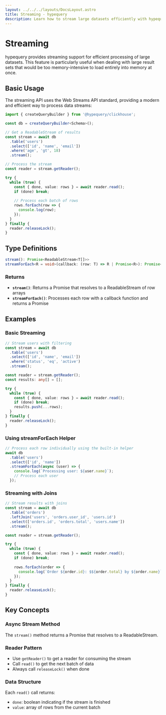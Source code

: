 ```yaml
---
layout: ../../../layouts/DocsLayout.astro
title: Streaming - hypequery
description: Learn how to stream large datasets efficiently with hypequery
---
```


# Streaming

hypequery provides streaming support for efficient processing of large datasets. This feature is particularly useful when dealing with large result sets that would be too memory-intensive to load entirely into memory at once.

## Basic Usage

The streaming API uses the Web Streams API standard, providing a modern and efficient way to process data streams:

```typescript
import { createQueryBuilder } from '@hypequery/clickhouse';

const db = createQueryBuilder<Schema>();

// Get a ReadableStream of results
const stream = await db
  .table('users')
  .select(['id', 'name', 'email'])
  .where('age', 'gt', 18)
  .stream();

// Process the stream
const reader = stream.getReader();

try {
  while (true) {
    const { done, value: rows } = await reader.read();
    if (done) break;
    
    // Process each batch of rows
    rows.forEach(row => {
      console.log(row);
    });
  }
} finally {
  reader.releaseLock();
}
```

## Type Definitions

```typescript
stream(): Promise<ReadableStream<T[]>>
streamForEach<R = void>(callback: (row: T) => R | Promise<R>): Promise<void>
```

### Returns

- **`stream()`**: Returns a Promise that resolves to a ReadableStream of row arrays
- **`streamForEach()`**: Processes each row with a callback function and returns a Promise

## Examples

### Basic Streaming

```typescript
// Stream users with filtering
const stream = await db
  .table('users')
  .select(['id', 'name', 'email'])
  .where('status', 'eq', 'active')
  .stream();

const reader = stream.getReader();
const results: any[] = [];

try {
  while (true) {
    const { done, value: rows } = await reader.read();
    if (done) break;
    results.push(...rows);
  }
} finally {
  reader.releaseLock();
}
```

### Using streamForEach Helper

```typescript
// Process each row individually using the built-in helper
await db
  .table('users')
  .select(['id', 'name'])
  .streamForEach(async (user) => {
    console.log(`Processing user: ${user.name}`);
    // Process each user
  });
```

### Streaming with Joins

```typescript
// Stream results with joins
const stream = await db
  .table('orders')
  .leftJoin('users', 'orders.user_id', 'users.id')
  .select(['orders.id', 'orders.total', 'users.name'])
  .stream();

const reader = stream.getReader();

try {
  while (true) {
    const { done, value: rows } = await reader.read();
    if (done) break;
    
    rows.forEach(order => {
      console.log(`Order ${order.id}: $${order.total} by ${order.name}`);
    });
  }
} finally {
  reader.releaseLock();
}
```

## Key Concepts

### Async Stream Method
The `stream()` method returns a Promise that resolves to a ReadableStream.

### Reader Pattern
- Use `getReader()` to get a reader for consuming the stream
- Call `read()` to get the next batch of data
- Always call `releaseLock()` when done

### Data Structure
Each `read()` call returns:
- `done`: boolean indicating if the stream is finished
- `value`: array of rows from the current batch
